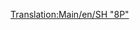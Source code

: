 [[Translation:Main/en/SH "8P"]]{{en/-}}{{Template:Поезда/Ru
|Image=[[File:en/Sh8p.png]]
|Name=SH "8P"
|Cost=£ 25781 (1289050 р.)
|Speed=144 км/ч (90 миль/ч)
|Weight=170 т
|Power=1600 л.с. (1193 кВт)
|Annual=£ 2132 (106600 р.)
|Designed=1954
|Lifespan=23
|Capacity=нет
|Description=Самый быстрый, самый мощный и самый дорогой паровоз умереренного климата в TTD. Поклонники стимпанка могут с неохотой агрейдиться с него...
|Real-life=Странным образом этот локомотив основан на одном из [http://en.wikipedia.org/wiki/BR_Standard_Class_8 BR Standard Class 8].
}}